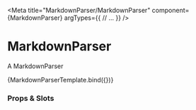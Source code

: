 
<Meta
	title="MarkdownParser/MarkdownParser"
	component={MarkdownParser}
	argTypes={{
		// ...
	}}
/>

# MarkdownParser

A MarkdownParser


<Canvas>
	<Story
		name="Overview"
		parameters={{
			docs: {
				source: {
					type: "dynamic",
					format: true,
				},
			},
	  }}
		args={{
			content: `# this is a test \ni love writing my notes in markdown with syntax highlighted code block integration so i made this wonderful component <3 \n\n---\n\`\`\`tsx \nconst hello = 123\n\`\`\``
		}}
  >
		{MarkdownParserTemplate.bind({})}
	</Story>
</Canvas>

### Props & Slots

<ArgsTable story="Overview" />